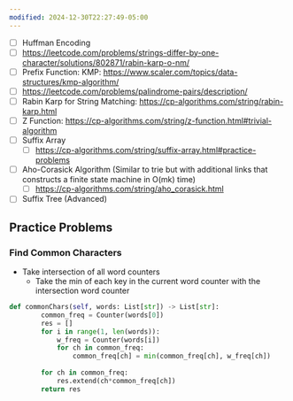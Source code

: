 ```yaml
---
modified: 2024-12-30T22:27:49-05:00
---
```

- [ ] Huffman Encoding
- [ ] https://leetcode.com/problems/strings-differ-by-one-character/solutions/802871/rabin-karp-o-nm/
- [ ] Prefix Function: KMP: https://www.scaler.com/topics/data-structures/kmp-algorithm/
- [ ] https://leetcode.com/problems/palindrome-pairs/description/
- [ ] Rabin Karp for String Matching: https://cp-algorithms.com/string/rabin-karp.html
- [ ] Z Function: https://cp-algorithms.com/string/z-function.html#trivial-algorithm
- [ ] Suffix Array
  - [ ] https://cp-algorithms.com/string/suffix-array.html#practice-problems
- [ ] Aho-Corasick Algorithm (Similar to trie but with additional links that constructs a finite state machine in O(mk) time)
  - [ ] https://cp-algorithms.com/string/aho_corasick.html
- [ ] Suffix Tree (Advanced)

## Practice Problems

### Find Common Characters

- Take intersection of all word counters
  - Take the min of each key in the current word counter with the intersection word counter

```python
def commonChars(self, words: List[str]) -> List[str]:
        common_freq = Counter(words[0])
        res = []
        for i in range(1, len(words)):
            w_freq = Counter(words[i])
            for ch in common_freq:
                common_freq[ch] = min(common_freq[ch], w_freq[ch])
        
        for ch in common_freq:
            res.extend(ch*common_freq[ch])
        return res
```
